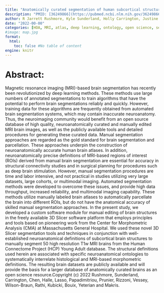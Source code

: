 ```yaml
---
title: "Anatomically curated segmentation of human subcortical structures in high resolution magnetic resonance imaging: An open science approach"
description: "PMID: [36249866](https://pubmed.ncbi.nlm.nih.gov/36249866/){target='_blank'}    DOI: [10.3389/fnana.2022.894606](https://doi.org/10.3389/fnana.2022.894606){target='_blank'}"
author: R Jarrett Rushmore, Kyle Sunderland, Holly Carrington, Justine Chen, Michael Halle, Andras Lasso, G Papadimitriou, N Prunier, Elizabeth Rizzoni, Brynn Vessey, Peter Wilson-Braun, Yogesh Rathi, Marek Kubicki, Sylvain Bouix, Edward Yeterian, Nikos Makris
date: "2022-00-00"
categories: [HOA, MRI, atlas, deep learning, ontology, open science, segmentation (image processing), subcortical]
#image: map.jpg
format:
  html:
    toc: false #No table of content
engine: knitr
---
```


# Abstract:

Magnetic resonance imaging (MRI)-based brain segmentation has recently been revolutionized by deep learning methods. These methods use large numbers of annotated segmentations to train algorithms that have the potential to perform brain segmentations reliably and quickly. However, training data for these algorithms are frequently obtained from automated brain segmentation systems, which may contain inaccurate neuroanatomy. Thus, the neuroimaging community would benefit from an open source database of high quality, neuroanatomically curated and manually edited MRI brain images, as well as the publicly available tools and detailed procedures for generating these curated data. Manual segmentation approaches are regarded as the gold standard for brain segmentation and parcellation. These approaches underpin the construction of neuroanatomically accurate human brain atlases. In addition, neuroanatomically precise definitions of MRI-based regions of interest (ROIs) derived from manual brain segmentation are essential for accuracy in structural connectivity studies and in surgical planning for procedures such as deep brain stimulation. However, manual segmentation procedures are time and labor intensive, and not practical in studies utilizing very large datasets, large cohorts, or multimodal imaging. Automated segmentation methods were developed to overcome these issues, and provide high data throughput, increased reliability, and multimodal imaging capability. These methods utilize manually labeled brain atlases to automatically parcellate the brain into different ROIs, but do not have the anatomical accuracy of skilled manual segmentation approaches. In the present study, we developed a custom software module for manual editing of brain structures in the freely available 3D Slicer software platform that employs principles and tools based on pioneering work from the Center for Morphometric Analysis (CMA) at Massachusetts General Hospital. We used these novel 3D Slicer segmentation tools and techniques in conjunction with well-established neuroanatomical definitions of subcortical brain structures to manually segment 50 high resolution T1w MRI brains from the Human Connectome Project (HCP) Young Adult database. The structural definitions used herein are associated with specific neuroanatomical ontologies to systematically interrelate histological and MRI-based morphometric definitions. The resulting brain datasets are publicly available and will provide the basis for a larger database of anatomically curated brains as an open science resource.Copyright (c) 2022 Rushmore, Sunderland, Carrington, Chen, Halle, Lasso, Papadimitriou, Prunier, Rizzoni, Vessey, Wilson-Braun, Rathi, Kubicki, Bouix, Yeterian and Makris.
        